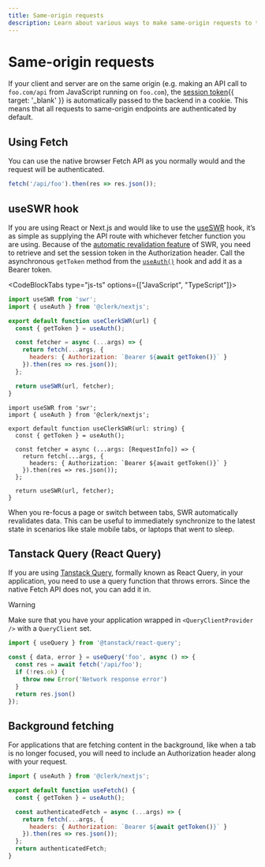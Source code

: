 ```yaml
---
title: Same-origin requests
description: Learn about various ways to make same-origin requests to the backend when using Clerk SDKs.
---
```


# Same-origin requests

If your client and server are on the same origin (e.g. making an API call to `foo.com/api` from JavaScript running on `foo.com`), the [session token](/docs/backend-requests/resources/session-tokens){{ target: '_blank' }} is automatically passed to the backend in a cookie. This means that all requests to same-origin endpoints are authenticated by default.

## Using Fetch

You can use the native browser Fetch API as you normally would and the request will be authenticated.

```js {{ prettier: false }}
fetch('/api/foo').then(res => res.json());
```

## useSWR hook

If you are using React or Next.js and would like to use the [useSWR](https://swr.vercel.app/) hook, it’s as simple as supplying the API route with whichever fetcher function you are using. Because of the [automatic revalidation feature](https://swr.vercel.app/docs/revalidation) of SWR, you need to retrieve and set the session token in the Authorization header. Call the asynchronous `getToken` method from the [`useAuth()`](/docs/references/react/use-auth) hook and add it as a Bearer token.

<CodeBlockTabs type="js-ts" options={["JavaScript", "TypeScript"]}>
  ```jsx {{ prettier: false }}
  import useSWR from 'swr';
  import { useAuth } from '@clerk/nextjs';

  export default function useClerkSWR(url) {
    const { getToken } = useAuth();

    const fetcher = async (...args) => {
      return fetch(...args, {
        headers: { Authorization: `Bearer ${await getToken()}` }
      }).then(res => res.json());
    };

    return useSWR(url, fetcher);
  }
  ```

  ```tsx {{ prettier: false }}
  import useSWR from 'swr';
  import { useAuth } from '@clerk/nextjs';

  export default function useClerkSWR(url: string) {
    const { getToken } = useAuth();

    const fetcher = async (...args: [RequestInfo]) => {
      return fetch(...args, {
        headers: { Authorization: `Bearer ${await getToken()}` }
      }).then(res => res.json());
    };

    return useSWR(url, fetcher);
  }
  ```
</CodeBlockTabs>

When you re-focus a page or switch between tabs, SWR automatically revalidates data. This can be useful to immediately synchronize to the latest state in scenarios like stale mobile tabs, or laptops that went to sleep.

## Tanstack Query (React Query)

If you are using [Tanstack Query](https://tanstack.com/query/v4/docs/react/overview), formally known as React Query, in your application, you need to use a query function that throws errors. Since the native Fetch API does not, you can add it in.

> [!WARNING]
> Make sure that you have your application wrapped in `<QueryClientProvider />` with a `QueryClient` set.

```jsx {{ prettier: false }}
import { useQuery } from '@tanstack/react-query';

const { data, error } = useQuery('foo', async () => {
  const res = await fetch('/api/foo');
  if (!res.ok) {
    throw new Error('Network response error')
  }
  return res.json()
});
```

## Background fetching

For applications that are fetching content in the background, like when a tab is no longer focused, you will need to include an Authorization header along with your request.

```jsx {{ prettier: false }}
import { useAuth } from '@clerk/nextjs';

export default function useFetch() {
  const { getToken } = useAuth();

  const authenticatedFetch = async (...args) => {
    return fetch(...args, {
      headers: { Authorization: `Bearer ${await getToken()}` }
    }).then(res => res.json());
  };
  return authenticatedFetch;
}
```
